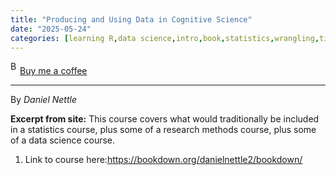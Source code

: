 ```yaml
---
title: "Producing and Using Data in Cognitive Science"
date: "2025-05-24"
categories: [learning R,data science,intro,book,statistics,wrangling,tidyverse,meta-analysis]
---
```


<link href="https://fonts.googleapis.com/css?family=Cookie" rel="stylesheet"><a class="bmc-button" target="_blank" href="https://www.buymeacoffee.com/JoscelinRocha">![Buy me a coffee](https://cdn.buymeacoffee.com/buttons/bmc-new-btn-logo.svg){alt="Buy me a coffee" width="15" height="21"}Buy me a coffee</a>

------------------------------------------------------------------------

By *Daniel Nettle*

**Excerpt from site:** This course covers what would traditionally be included in a statistics course, plus some of a research methods course, plus some of a data science course.

1.  Link to course here:<https://bookdown.org/danielnettle2/bookdown/>
